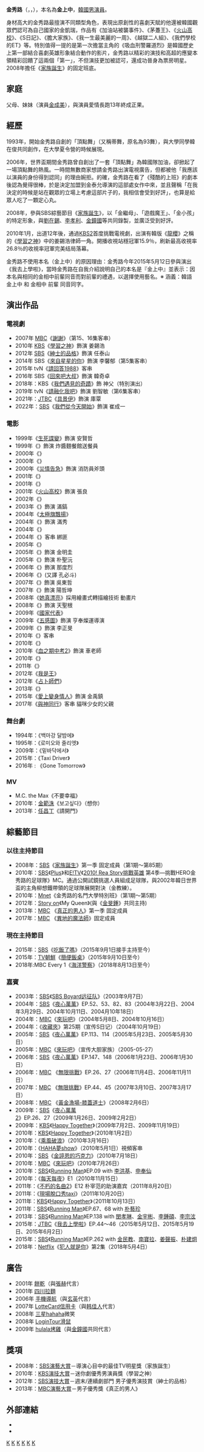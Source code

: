 {{Unreferenced|time=2014-01-04T03:50:30+00:00}}
{{noteTA
|G1=KO
|G2=KO TV Show
|G3=KO Movie
}}
{{藝人 
| 姓名 = 金秀路
| 類型 = 男演員
| 圖片 = KimSooRo.jpg
| 本名 = 金上中（{{lang|ko|김상중}}）
| 外文名 = {{lang|ko|김수로}}
| 外文 = ko
| 羅馬拼音 = Kim Su Ro
| 暱稱 = 遊戲魔王、金繼母、金小孩
| 國籍 = {{KOR}}
| 出生日期 = {{birth_date_and_age|1970|5|7}}
| 出生地點 = {{KOR}}[[京畿道|京畿道]][[安城市_(韓國)|安城市]]{{link-ko|大德面|대덕면 (안성시)}}
| 配偶 = {{marriage|[[李慶華_(演員)|李慶華]]|2006}}
| 語言 = [[韓語|韓語]]、[[英語|英語]]
| 教育程度 = [[首爾藝術大學|首爾藝術大學]]演劇科畢業
| 出道日期 = 1993年
| 經紀公司 = [[SM娛樂|SM C&C]]
}}

'''金秀路'''（{{lang-ko|'''김수로'''}}，{{lang-en|''' Kim Su-Ro'''}}，{{bd|1970年|5月7日|catIdx=K金}}），本名為'''金上中'''，[[韓國|韓國]][[男演員|男演員]]。

身材高大的金秀路最擅演不同類型角色，表現出原創性的喜劇天賦的他還被韓國觀眾們認可為自己國家的金凱瑞，作品有《加油站被襲事件》、《茅躉王》、《[[火山高校|火山高校]]》、《S日記》、《膽大家族》、《我一生最美麗的一周》、《越獄二人組》、《我們學校的ET》等。特別值得一提的是第一次擔當主角的《吸血刑警羅道烈》是韓國歷史上第一部結合喜劇英雄形象結合動作的影片，金秀路以精彩的演技和高超的應變本領精彩回饋了這兩個「第一」，不但演技更加被認可，還成功晉身為票房明星。2008年擔任《[[家族誕生|家族誕生]]》的固定班底。

== 家庭 ==
父母、妹妹（演員[[金成美|金成美]]），與演員{{link-ko|李慶華 (演員)|이경화 (1976년)|李慶華}}愛情長跑13年終成正果。

== 經歷 ==
1993年，開始金秀路自創的「頂點舞」（又稱蒂舞，原名為93舞），與大學同學韓在俊共同創作，在大學夏令營的時候展現。

2006年，世界盃期間金秀路曾自創出了一套「頂點舞」為韓國隊加油，卻掀起了一場頂點舞的熱風。一時間無數商家想請金秀路出演電視廣告，但都被他「我應該以演員的身份得到認同」的理由婉拒。的確，金秀路在看了《殘酷的上班》的劇本後認為覺得很棒，於是決定加盟到金泰允導演的這部處女作中來，並且聲稱「在我決定的時候是站在觀眾的立場上考慮這部片子的，我相信會受到好評」，也算是給眾人吃了一顆定心丸。

2008年，參與SBS綜藝節目《[[家族誕生|家族誕生]]》，以「金繼母」、「遊戲魔王」、「金小孩」的特定形象，與[[劉在錫|劉在錫]]、[[李孝利|李孝利]]、[[金鐘國|金鐘國]]等共同錄製，並廣泛受到好評。

2010年1月，出道12年後，通過[[KBS第2頻道|KBS2]]首度挑戰電視劇，出演有韓版《[[龍櫻|龍櫻]]》之稱的《[[學習之神|學習之神]]》中的姜錫浩律師一角。開播收視站穩冠軍15.9％，刷新最高收視率26.8％的收視率冠軍完美结局落幕。

金秀路不使用本名（金上中）的原因理由：金秀路今年2015年5月12日參與演出《我去上學啦》，當時金秀路在自我介紹說明自己的本名是『金上中』並表示：因本名與相同的金相中前輩同音而對前輩的禮遇，以選擇使用藝名。※ 涵義：韓語 金上中 和 金相中 前輩 同音同字。

== 演出作品 ==
=== 電視劇 ===
* 2007年 [[文化廣播_(韓國)|MBC]]《[[謝謝|謝謝]]》（第15、16集客串）
* 2010年 [[韓國放送公社|KBS]]《[[學習之神|學習之神]]》飾演 姜錫浩
* 2012年 [[SBS_(韓國)|SBS]]《[[紳士的品格|紳士的品格]]》飾演 任泰山
* 2014年 SBS《[[來自星星的你|來自星星的你]]》飾演 李馨郁（第5集客串）
* 2015年 tvN《[[請回答1988|請回答1988]]》客串
* 2016年 SBS《[[回來吧大叔|回來吧大叔]]》飾演 韓奇卓
* 2018年：KBS《[[我們遇見的奇蹟|我們遇見的奇蹟]]》飾 神父（特別演出）
* 2019年 tvN《[[請融化我吧|請融化我吧]]》飾演 劉智敏（第6集客串）
* 2021年：[[JTBC|JTBC]]《[[具景伊|具景伊]]》飾演 庫覃
* 2022年：[[SBS|SBS]]《[[我們從今天開始|我們從今天開始]]》飾演 崔成一

=== 電影 ===
* 1999年《[[生死諜變|生死諜變]]》飾演 安賢哲
* 1999年《{{link-ko|加油站被襲事件|주유소 습격 사건}}》飾演 炸醬麵餐館送餐員
* 2000年《{{link-ko|犯規王|반칙왕}}》
* 2000年《{{link-ko|飛天舞|비천무}}》 
* 2000年《[[災情告急|災情告急]]》飾演 消防員斧頭
* 2001年《{{link-ko|最後的禮物|선물 (영화)}}》
* 2001年《{{link-ko|大佬鬥和尚|달마야 놀자}}》
* 2001年《[[火山高校|火山高校]]》飾演 張良
* 2002年《{{link-ko|有趣的電影|재밌는 영화}}》
* 2003年《{{link-ko|瑪德琳蛋糕|마들렌 (영화)}}》飾演 滿鎬
* 2004年《[[太極旗飄揚|太極旗飄揚]]》 
* 2004年《{{link-ko|舞動真情|바람의 전설 (2004년 영화)}}》飾演 滿秀
* 2004年《{{link-ko|S日記|S 다이어리}}》
* 2004年《{{link-ko|野蠻師姐|내 여자 친구를 소개합니다}}》客串 綁匪
* 2005年《{{link-ko|無影劍|무영검}}》
* 2005年《{{link-ko|大膽家族|간 큰 가족}}》飾演 金明圭
* 2005年《{{link-ko|我生涯中最美的一周|내 생애 가장 아름다운 일주일}}》飾演 朴聖沅
* 2006年《{{link-ko|吸血鬼警探|흡혈형사 나도열}}》飾演 那度烈
* 2006年《{{link-ko|人生大赛|공필두}}》(又譯 孔必斗)
* 2007年《{{link-ko|殘酷的工作|잔혹한 출근}}》飾演 吳東哲
* 2007年《{{link-ko|越獄二人組|쏜다}}》飾演 陽哲坤
* 2008年《[[她真漂亮|她真漂亮]]》採用繪畫式轉描繪技術 動畫片
* 2008年《{{link-ko|我們學校有|ET울학교 이티}}》飾演 天聖根
* 2009年《[[國家代表|國家代表]]》 
* 2009年《[[五感圖|五感圖]]》飾演 亨奉燦運導演
* 2009年《{{link-ko|洪吉童的後裔홍|길동의 후예}}》飾演 李正旻
* 2010年《{{link-ko|加油站被襲事件2|주유소 습격 사건 2}}》客串
* 2010年《{{link-ko|猜謎王 (韓影)|퀴즈왕|猜謎王}}》 
* 2010年《[[血之期中考2|血之期中考2]]》飾演 車老師
* 2010年《{{link-ko|浪漫天堂|로맨틱 헤븐}}》
* 2011年《{{link-ko|Mr.Idol|Mr. 아이돌}}》
* 2012年《[[我是王|我是王]]》
* 2012年《[[占卜師們|占卜師們]]》
* 2013年《{{link-ko|Top Star|톱스타}}》
* 2015年《[[愛上變身情人|愛上變身情人]]》飾演 金禹鎮
* 2017年《[[與神同行_(電影)|與神同行]]》客串 貓咪少女的父親

=== 舞台劇 ===
* 1994年：《백마강 달밤에》
* 1995年：《로미오와 줄리엣》
* 2009年：《밑바닥에서》
* 2015年：《Taxi Driver》
* 2016年 :  《Gone Tomorrow》

=== MV ===
* M.C. the Max《不要幸福》
*2010年：[[金範洙|金範洙]]《보고싶다》（想你）
*2013年：[[任昌丁|任昌丁]]《請開門》

== 綜藝節目 ==
=== 以往主持節目 ===
* 2008年：[[SBS_(韓國)|SBS]]《[[家族誕生|家族誕生]]》第一季 固定成員（第1期～第85期）
* 2010年：[[SBS_(韓國)|SBS]]《[[Plus|Plus]]》和[[E!TV|E!TV]]《[[2010!_Rea_Story挑戰英雄|2010! Rea Story挑戰英雄]] 第4季—挑戰HERO金秀路的足球隊》MC。通過公開試鏡挑選人員組成足球隊，與2002年韓日世界盃的主角柳想鐵帶領的足球隊展開對決（金教練）。
* 2010年：[[Mnet|Mnet]]《金秀路的名門大學特別班》（第1期～第5期）
* 2012年：[[Story_on|Story on]]《My  Queen》(與《[[金旻鍾|金旻鍾]]》共同主持)
* 2013年：[[MBC|MBC]] 《[[真正的男人|真正的男人]]》第一季 固定成員
* 2017年：[[MBC|MBC]] 《[[異地的魔法師|異地的魔法師]]》固定成員

=== 現在主持節目 ===
* 2015年：[[SBS_(韓國)|SBS]]《[[吃飯了嗎|吃飯了嗎]]》（2015年9月1日接手主持至今）
* 2015年：[[TV朝鮮|TV朝鮮]]《[[簡便飯桌|簡便飯桌]]》（2015年9月10日至今）
* 2018年:MBC Every 1《[[海洋警察|海洋警察]]》（2018年8月13日至今）

=== 嘉賓 ===
*2003年：[[SBS_(韓國)|SBS]]《[[SBS_Boyard远征队|SBS Boyard远征队]]》（2003年9月7日）
*2004年：[[SBS_(韓國)|SBS]]《[[夜心萬萬|夜心萬萬]]》EP.52、53、82、83（2004年3月22日、2004年3月29日、2004年10月11日、2004月10年18日）
*2004年：[[MBC|MBC]]《[[來玩吧|來玩吧]]》（2004年5月8日、2004年10月16日）
*2004年：《[[收藏夾|收藏夾]]》第25期（宣传S日记）（2004年10月19日）
*2005年：[[SBS_(韓國)|SBS]]《[[夜心萬萬|夜心萬萬]]》EP.113、114（2005年5月23日、2005年5月30日）
*2005年：[[MBC|MBC]]《[[來玩吧|來玩吧]]》（宣传大胆家族）（2005-05-27）
*2006年：[[SBS_(韓國)|SBS]]《[[夜心萬萬|夜心萬萬]]》EP.147、148（2006年1月23日、2006年1月30日）
*2006年：[[MBC|MBC]] 《[[無限挑戰|無限挑戰]]》EP.26、27（2006年11月4日、2006年11月11日）
*2007年：[[MBC|MBC]] 《[[無限挑戰|無限挑戰]]》EP.44、45（2007年3月10日、2007年3月17日）
*2008年：[[MBC|MBC]] 《[[黃金漁場-膝蓋道士|黃金漁場-膝蓋道士]]》（2008年2月6日）
*2009年：[[SBS_(韓國)|SBS]]《[[夜心萬萬2|夜心萬萬2]]》EP.26、27（2009年1月26日、2009年2月2日）
*2009年：[[KBS|KBS]]《[[Happy_Together|Happy Together]]》（2009年7月2日、2009年11月19日）
*2010年：[[KBS|KBS]]《[[Happy_Together|Happy Together]]》（2010年1月2日）
*2010年：《[[乘風破浪|乘風破浪]]》（2010年3月16日）
*2010年：《[[HAHA夢show|HAHA夢show]]》（2010年5月1日）視頻客串
*2010年：[[SBS_(韓國)|SBS]]《[[金諪恩的巧克力|金諪恩的巧克力]]》（2010年7月18日）
*2010年：[[MBC|MBC]]《[[來玩吧|來玩吧]]》（2010年7月26日）
*2010年：[[SBS_(韓國)|SBS]]《[[Running_Man|Running Man]]》EP.09 with [[李洪基|李洪基]]、[[申奉仙|申奉仙]]
*2010年：《[[每天每夜|每天每夜]]》E1（2010年11月15日）
*2011年：《[[不朽的名曲2|不朽的名曲2]]》E12 朴宰范的助演嘉宾（2011年8月20日） 
*2011年：《[[現場脫口秀taxi|現場脫口秀taxi]]》（2011年10月20日）
*2011年：[[KBS|KBS]]《[[Happy_Together|Happy Together]]》（2011年10月13日） 
*2011年：[[SBS_(韓國)|SBS]]《[[Running_Man|Running Man]]》EP.67、68 with [[朴藝珍|朴藝珍]]
*2013年：[[SBS_(韓國)|SBS]]《[[Running_Man|Running Man]]》EP.138 with [[閔孝琳|閔孝琳]]、[[金宇彬|金宇彬]]、[[李鍾碩|李鍾碩]]、[[李宗泫|李宗泫]]
*2015年：[[JTBC|JTBC]]《[[我去上學啦|我去上學啦]]》EP.44～46（2015年5月12日、2015年5月19日、2015年6月2日）
*2015年：[[SBS_(韓國)|SBS]]《[[Running_Man|Running Man]]》EP.262 with [[金民教|金民教]]、[[南寶拉|南寶拉]]、[[姜聲振|姜聲振]]、[[朴建炯|朴建炯]]
*2018年：[[Netflix|Netflix]]《[[犯人就是你|犯人就是你]]》第2集（2018年5月4日）

== 廣告 ==
* 2001年 [[餅乾|餅乾]]（與[[張赫|張赫]]代言）
* 2001年 [[四川拉麵|四川拉麵]]
* 2006年 [[手機導航|手機導航]]（與[[玄英|玄英]]代言）
* 2007年 [[LotteCard信用卡|LotteCard信用卡]]（與[[韩佳人|韩佳人]]代言）
* 2008年 [[三星hahaha|三星hahaha]]微笑
* 2008年 [[LoginTour滑鼠|LoginTour滑鼠]]
* 2009年 [[hulala烤雞|hulala烤雞]]（與[[金鐘國|金鐘國]]共同代言）

== 獎項 ==
* 2008年：[[SBS演藝大賞|SBS演藝大賞]]－導演心目中的最佳TV明星獎（家族誕生）
* 2010年：[[KBS演技大賞|KBS演技大賞]]－迷你劇優秀男演員獎（學習之神）
* 2012年：[[SBS演技大賞|SBS演技大賞]]－週末/連續劇部門 男子優秀演技賞（紳士的品格）
* 2013年：[[MBC演藝大賞|MBC演藝大賞]]－男子優秀獎《真正的男人》

== 外部連結 ==
*{{twitter|KimSooro}}
*{{Instagram|kim__soo__ro}}

{{SM Entertainment}}
{{金銀淑作品}}
[[Category:韓國電視演員|K]]
[[Category:韓國電影演員|K]]
[[Category:首爾藝術大學校友|K]]
[[Category:京畿道出身人物|K]]
[[Category:安城市出身人物_(韓國)|K]]
[[Category:金姓|K]]